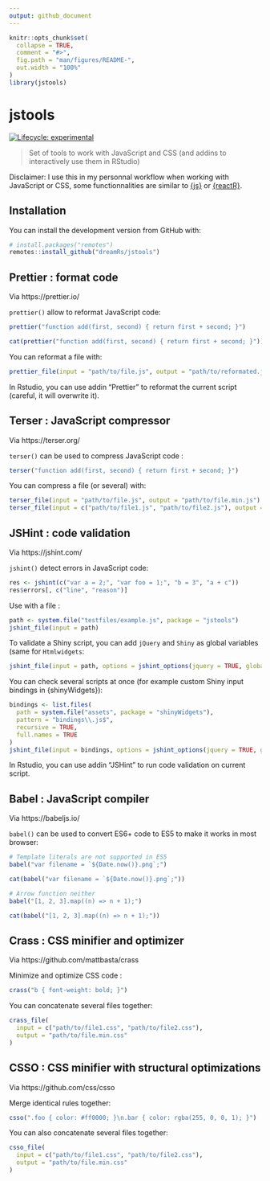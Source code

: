 ```yaml
---
output: github_document
---
```


<!-- README.md is generated from README.Rmd. Please edit that file -->

```r
knitr::opts_chunk$set(
  collapse = TRUE,
  comment = "#>",
  fig.path = "man/figures/README-",
  out.width = "100%"
)
library(jstools)
```

# jstools

<!-- badges: start -->
[![Lifecycle: experimental](https://img.shields.io/badge/lifecycle-experimental-orange.svg)](https://www.tidyverse.org/lifecycle/#experimental)
<!-- badges: end -->

> Set of tools to work with JavaScript and CSS (and addins to interactively use them in RStudio)

Disclaimer: I use this in my personnal workflow when working with JavaScript or CSS, some functionnalities are similar to [{js}](https://github.com/jeroen/js) or [{reactR}](https://github.com/react-R/reactR).


## Installation

You can install the development version from GitHub with:

``` r
# install.packages("remotes")
remotes::install_github("dreamRs/jstools")
```


## Prettier : format code

Via https://prettier.io/

`prettier()` allow to reformat JavaScript code:

```r
prettier("function add(first, second) { return first + second; }")
```
```r
cat(prettier("function add(first, second) { return first + second; }"))
```

You can reformat a file with:

```r
prettier_file(input = "path/to/file.js", output = "path/to/reformated.js")
```

In Rstudio, you can use addin "Prettier" to reformat the current script (careful, it will overwrite it).



## Terser : JavaScript compressor

Via https://terser.org/

`terser()` can be used to compress JavaScript code :

```r
terser("function add(first, second) { return first + second; }")
```

You can compress a file (or several) with:

```r
terser_file(input = "path/to/file.js", output = "path/to/file.min.js")
terser_file(input = c("path/to/file1.js", "path/to/file2.js"), output = "path/to/file.min.js")
```


## JSHint : code validation

Via https://jshint.com/

`jshint()` detect errors in JavaScript code:

```r
res <- jshint(c("var a = 2;", "var foo = 1;", "b = 3", "a + c"))
res$errors[, c("line", "reason")]
```

Use with a file : 

```r
path <- system.file("testfiles/example.js", package = "jstools")
jshint_file(input = path)

```

To validate a Shiny script, you can add `jQuery` and `Shiny` as global variables (same for `Htmlwidgets`:

```r
jshint_file(input = path, options = jshint_options(jquery = TRUE, globals = list("Shiny")))
```

You can check several scripts at once (for example custom Shiny input bindings in {shinyWidgets}):

```r
bindings <- list.files(
  path = system.file("assets", package = "shinyWidgets"), 
  pattern = "bindings\\.js$",
  recursive = TRUE, 
  full.names = TRUE
)
jshint_file(input = bindings, options = jshint_options(jquery = TRUE, globals = list("Shiny")))
```


In Rstudio, you can use addin "JSHint" to run code validation on current script.



## Babel : JavaScript compiler

Via https://babeljs.io/

`babel()` can be used to convert ES6+ code to ES5 to make it works in most browser:

```r
# Template literals are not supported in ES5
babel("var filename = `${Date.now()}.png`;")
```
```r
cat(babel("var filename = `${Date.now()}.png`;"))
```



```r
# Arrow function neither
babel("[1, 2, 3].map((n) => n + 1);")
```
```r
cat(babel("[1, 2, 3].map((n) => n + 1);"))
```



## Crass : CSS minifier and optimizer

Via https://github.com/mattbasta/crass

Minimize and optimize CSS code : 

```r
crass("b { font-weight: bold; }")
```


You can concatenate several files together:

```r
crass_file(
  input = c("path/to/file1.css", "path/to/file2.css"), 
  output = "path/to/file.min.css"
)
```



## CSSO : CSS minifier with structural optimizations

Via https://github.com/css/csso

Merge identical rules together:

```r
csso(".foo { color: #ff0000; }\n.bar { color: rgba(255, 0, 0, 1); }")
```

You can also concatenate several files together:

```r
csso_file(
  input = c("path/to/file1.css", "path/to/file2.css"), 
  output = "path/to/file.min.css"
)
```



